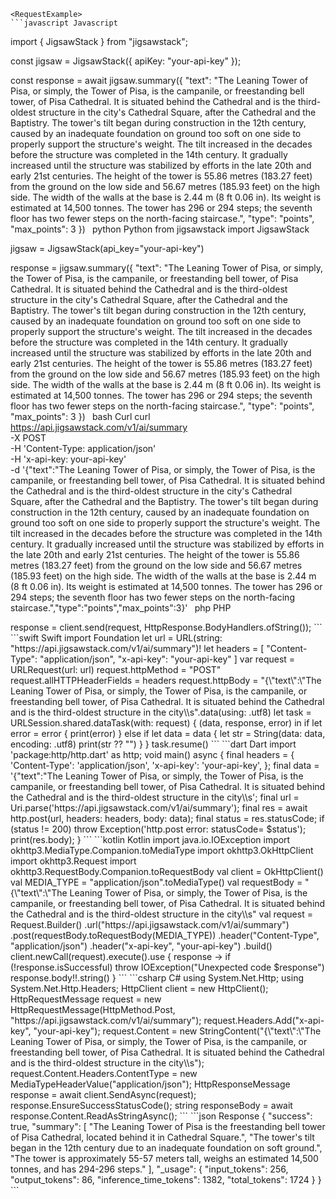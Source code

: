 
    <RequestExample>
    ```javascript Javascript
import { JigsawStack } from "jigsawstack";

const jigsaw = JigsawStack({ apiKey: "your-api-key" });

const response = await jigsaw.summary({
      "text": "The Leaning Tower of Pisa, or simply, the Tower of Pisa, is the campanile, or freestanding bell tower, of Pisa Cathedral. It is situated behind the Cathedral and is the third-oldest structure in the city's Cathedral Square, after the Cathedral and the Baptistry. The tower's tilt began during construction in the 12th century, caused by an inadequate foundation on ground too soft on one side to properly support the structure's weight. The tilt increased in the decades before the structure was completed in the 14th century. It gradually increased until the structure was stabilized by efforts in the late 20th and early 21st centuries. The height of the tower is 55.86 metres (183.27 feet) from the ground on the low side and 56.67 metres (185.93 feet) on the high side. The width of the walls at the base is 2.44 m (8 ft 0.06 in). Its weight is estimated at 14,500 tonnes. The tower has 296 or 294 steps; the seventh floor has two fewer steps on the north-facing staircase.",
      "type": "points",
      "max_points": 3
})
    ```
    ```python Python
from jigsawstack import JigsawStack

jigsaw = JigsawStack(api_key="your-api-key")

response = jigsaw.summary({
      "text": "The Leaning Tower of Pisa, or simply, the Tower of Pisa, is the campanile, or freestanding bell tower, of Pisa Cathedral. It is situated behind the Cathedral and is the third-oldest structure in the city's Cathedral Square, after the Cathedral and the Baptistry. The tower's tilt began during construction in the 12th century, caused by an inadequate foundation on ground too soft on one side to properly support the structure's weight. The tilt increased in the decades before the structure was completed in the 14th century. It gradually increased until the structure was stabilized by efforts in the late 20th and early 21st centuries. The height of the tower is 55.86 metres (183.27 feet) from the ground on the low side and 56.67 metres (185.93 feet) on the high side. The width of the walls at the base is 2.44 m (8 ft 0.06 in). Its weight is estimated at 14,500 tonnes. The tower has 296 or 294 steps; the seventh floor has two fewer steps on the north-facing staircase.",
      "type": "points",
      "max_points": 3
})
    ```
    ```bash Curl
curl https://api.jigsawstack.com/v1/ai/summary \
 -X POST \
 -H 'Content-Type: application/json' \
 -H 'x-api-key: your-api-key' \
 -d '{"text":"The Leaning Tower of Pisa, or simply, the Tower of Pisa, is the campanile, or freestanding bell tower, of Pisa Cathedral. It is situated behind the Cathedral and is the third-oldest structure in the city\'s Cathedral Square, after the Cathedral and the Baptistry. The tower\'s tilt began during construction in the 12th century, caused by an inadequate foundation on ground too soft on one side to properly support the structure\'s weight. The tilt increased in the decades before the structure was completed in the 14th century. It gradually increased until the structure was stabilized by efforts in the late 20th and early 21st centuries. The height of the tower is 55.86 metres \(183.27 feet\) from the ground on the low side and 56.67 metres \(185.93 feet\) on the high side. The width of the walls at the base is 2.44 m \(8 ft 0.06 in\). Its weight is estimated at 14,500 tonnes. The tower has 296 or 294 steps\; the seventh floor has two fewer steps on the north-facing staircase.","type":"points","max_points":3}'
    ```
    ```php PHP
<?php
$ch = curl_init();
curl_setopt($ch, CURLOPT_URL, 'https://api.jigsawstack.com/v1/ai/summary');
curl_setopt($ch, CURLOPT_RETURNTRANSFER, true);
curl_setopt($ch, CURLOPT_CUSTOMREQUEST, 'POST');
curl_setopt($ch, CURLOPT_HTTPHEADER, [
    'Content-Type: application/json',
    'x-api-key: your-api-key',
]);
curl_setopt($ch, CURLOPT_POSTFIELDS, '{"text":"The Leaning Tower of Pisa, or simply, the Tower of Pisa, is the campanile, or freestanding bell tower, of Pisa Cathedral. It is situated behind the Cathedral and is the third-oldest structure in the city\\s');

$response = curl_exec($ch);

curl_close($ch);

    ```
    ```ruby Ruby
require 'net/http'

uri = URI('https://api.jigsawstack.com/v1/ai/summary')
req = Net::HTTP::Post.new(uri)
req.content_type = 'application/json'
req['x-api-key'] = 'your-api-key'

req.body = '{"text":"The Leaning Tower of Pisa, or simply, the Tower of Pisa, is the campanile, or freestanding bell tower, of Pisa Cathedral. It is situated behind the Cathedral and is the third-oldest structure in the city\\s'

req_options = {
  use_ssl: uri.scheme == 'https'
}
res = Net::HTTP.start(uri.hostname, uri.port, req_options) do |http|
  http.request(req)
end

    ```
    ```go Go
package main

import (
	"fmt"
	"io"
	"log"
	"net/http"
	"strings"
)

func main() {
	client := &http.Client{}
	var data = strings.NewReader(`{"text":"The Leaning Tower of Pisa, or simply, the Tower of Pisa, is the campanile, or freestanding bell tower, of Pisa Cathedral. It is situated behind the Cathedral and is the third-oldest structure in the city\s`)
	req, err := http.NewRequest("POST", "https://api.jigsawstack.com/v1/ai/summary", data)
	if err != nil {
		log.Fatal(err)
	}
	req.Header.Set("Content-Type", "application/json")
	req.Header.Set("x-api-key", "your-api-key")
	resp, err := client.Do(req)
	if err != nil {
		log.Fatal(err)
	}
	defer resp.Body.Close()
	bodyText, err := io.ReadAll(resp.Body)
	if err != nil {
		log.Fatal(err)
	}
	fmt.Printf("%s\n", bodyText)
}

    ```
    ```java Java
import java.io.IOException;
import java.net.URI;
import java.net.http.HttpClient;
import java.net.http.HttpRequest;
import java.net.http.HttpRequest.BodyPublishers;
import java.net.http.HttpResponse;

HttpClient client = HttpClient.newHttpClient();

HttpRequest request = HttpRequest.newBuilder()
    .uri(URI.create("https://api.jigsawstack.com/v1/ai/summary"))
    .POST(BodyPublishers.ofString("{\"text\":\"The Leaning Tower of Pisa, or simply, the Tower of Pisa, is the campanile, or freestanding bell tower, of Pisa Cathedral. It is situated behind the Cathedral and is the third-oldest structure in the city\\s"))
    .setHeader("Content-Type", "application/json")
    .setHeader("x-api-key", "your-api-key")
    .build();

HttpResponse<String> response = client.send(request, HttpResponse.BodyHandlers.ofString());

    ```
    ```swift Swift
import Foundation

let url = URL(string: "https://api.jigsawstack.com/v1/ai/summary")!
let headers = [
    "Content-Type": "application/json",
    "x-api-key": "your-api-key"
]

var request = URLRequest(url: url)
request.httpMethod = "POST"
request.allHTTPHeaderFields = headers
request.httpBody = "{\"text\":\"The Leaning Tower of Pisa, or simply, the Tower of Pisa, is the campanile, or freestanding bell tower, of Pisa Cathedral. It is situated behind the Cathedral and is the third-oldest structure in the city\\s".data(using: .utf8)

let task = URLSession.shared.dataTask(with: request) { (data, response, error) in
    if let error = error {
        print(error)
    } else if let data = data {
        let str = String(data: data, encoding: .utf8)
        print(str ?? "")
    }
}

task.resume()

    ```
    ```dart Dart
import 'package:http/http.dart' as http;

void main() async {
  final headers = {
    'Content-Type': 'application/json',
    'x-api-key': 'your-api-key',
  };

  final data = '{"text":"The Leaning Tower of Pisa, or simply, the Tower of Pisa, is the campanile, or freestanding bell tower, of Pisa Cathedral. It is situated behind the Cathedral and is the third-oldest structure in the city\\s';

  final url = Uri.parse('https://api.jigsawstack.com/v1/ai/summary');

  final res = await http.post(url, headers: headers, body: data);
  final status = res.statusCode;
  if (status != 200) throw Exception('http.post error: statusCode= $status');

  print(res.body);
}

    ```
    ```kotlin Kotlin
import java.io.IOException
import okhttp3.MediaType.Companion.toMediaType
import okhttp3.OkHttpClient
import okhttp3.Request
import okhttp3.RequestBody.Companion.toRequestBody

val client = OkHttpClient()

val MEDIA_TYPE = "application/json".toMediaType()

val requestBody = "{\"text\":\"The Leaning Tower of Pisa, or simply, the Tower of Pisa, is the campanile, or freestanding bell tower, of Pisa Cathedral. It is situated behind the Cathedral and is the third-oldest structure in the city\\s"

val request = Request.Builder()
  .url("https://api.jigsawstack.com/v1/ai/summary")
  .post(requestBody.toRequestBody(MEDIA_TYPE))
  .header("Content-Type", "application/json")
  .header("x-api-key", "your-api-key")
  .build()

client.newCall(request).execute().use { response ->
  if (!response.isSuccessful) throw IOException("Unexpected code $response")
  response.body!!.string()
}

    ```
    ```csharp C#
using System.Net.Http;
using System.Net.Http.Headers;

HttpClient client = new HttpClient();

HttpRequestMessage request = new HttpRequestMessage(HttpMethod.Post, "https://api.jigsawstack.com/v1/ai/summary");

request.Headers.Add("x-api-key", "your-api-key");

request.Content = new StringContent("{\"text\":\"The Leaning Tower of Pisa, or simply, the Tower of Pisa, is the campanile, or freestanding bell tower, of Pisa Cathedral. It is situated behind the Cathedral and is the third-oldest structure in the city\\s");
request.Content.Headers.ContentType = new MediaTypeHeaderValue("application/json");

HttpResponseMessage response = await client.SendAsync(request);
response.EnsureSuccessStatusCode();
string responseBody = await response.Content.ReadAsStringAsync();

    ```
    </RequestExample>
    <ResponseExample>
    ```json Response
{
      "success": true,
      "summary": [
            "The Leaning Tower of Pisa is the freestanding bell tower of Pisa Cathedral, located behind it in Cathedral Square.",
            "The tower's tilt began in the 12th century due to an inadequate foundation on soft ground.",
            "The tower is approximately 55-57 meters tall, weighs an estimated 14,500 tonnes, and has 294-296 steps."
      ],
      "_usage": {
            "input_tokens": 256,
            "output_tokens": 86,
            "inference_time_tokens": 1382,
            "total_tokens": 1724
      }
}
    ```
    </ResponseExample>
    
    